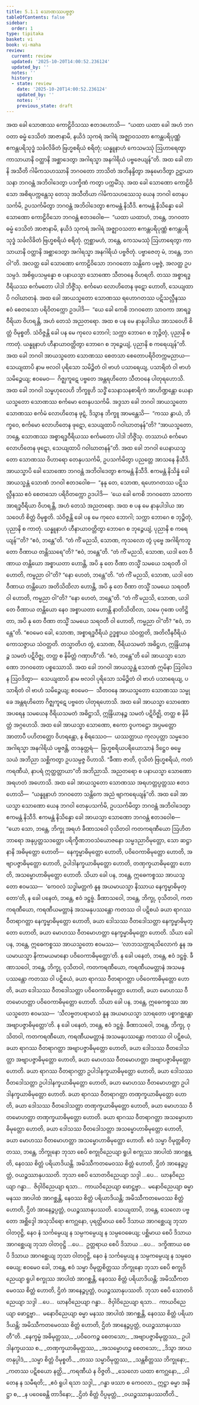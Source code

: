 ```yaml
---
title: 5.1.1 သောဏဿပဗ္ဗဇ္ဇာ
tableOfContents: false
sidebar:
  order: 1
type: tipitaka
basket: vi
book: vi-maha
review:
  current: review
  updated: '2025-10-20T14:00:52.236124'
  updated_by: ''
  notes: ''
  history:
  - state: review
    date: '2025-10-20T14:00:52.236124'
    updated_by: ''
    notes: ''
    previous_state: draft
---
```



<DynamicBreadcrumb />


<ReviewStatus review={frontmatter.review} showDetails={true} />

<HypothesisAnnotation frontmatter={frontmatter} />

<Division number="243" book="vi-maha" e="ch" v="3" p="267">

<Paragraph number="1130" book="vi-maha">
အထ ခေါ သောဏဿ ကောဠိဝိသဿ ဧတဒဟောသိ—  “ယထာ ယထာ ခေါ အဟံ ဘဂဝတာ ဓမ္မံ ဒေသိတံ အာဇာနာမိ, နယိဒံ သုကရံ အဂါရံ အဇ္ဈာဝသတာ ဧကန္တပရိပုဏ္ဏံ ဧကန္တပရိသုဒ္ဓံ သင်္ခလိခိတံ ဗြဟ္မစရိယံ စရိတုံ; ယန္နူနာဟံ ကေသမဿုံ ဩဟာရေတွာ ကာသာယာနိ ဝတ္ထာနိ အစ္ဆာဒေတွာ အဂါရသ္မာ အနဂါရိယံ ပဗ္ဗဇေယျန်”တိ. အထ ခေါ တာနိ အသီတိ ဂါမိကသဟဿာနိ ဘဂဝတော ဘာသိတံ အဘိနန္ဒိတွာ အနုမောဒိတွာ ဥဋ္ဌာယာသနာ ဘဂဝန္တံ အဘိဝါဒေတွာ ပဒက္ခိဏံ ကတွာ ပက္ကမိံသု. အထ ခေါ သောဏော ကောဠိဝိသော အစိရပက္ကန္တေသု တေသု အသီတိယာ ဂါမိကသဟဿေသု ယေန ဘဂဝါ တေနုပသင်္ကမိ, ဥပသင်္ကမိတွာ ဘဂဝန္တံ အဘိဝါဒေတွာ ဧကမန္တံ နိသီဒိ. ဧကမန္တံ နိသိန္နော ခေါ သောဏော ကောဠိဝိသော ဘဂဝန္တံ ဧတဒဝေါစ—  “ယထာ ယထာဟံ, ဘန္တေ, ဘဂဝတာ ဓမ္မံ ဒေသိတံ အာဇာနာမိ, နယိဒံ သုကရံ အဂါရံ အဇ္ဈာဝသတာ ဧကန္တပရိပုဏ္ဏံ ဧကန္တပရိသုဒ္ဓံ သင်္ခလိခိတံ ဗြဟ္မစရိယံ စရိတုံ. ဣစ္ဆာမဟံ, ဘန္တေ, ကေသမဿုံ ဩဟာရေတွာ ကာသာယာနိ ဝတ္ထာနိ အစ္ဆာဒေတွာ အဂါရသ္မာ အနဂါရိယံ ပဗ္ဗဇိတုံ. ပဗ္ဗာဇေတု မံ, ဘန္တေ, ဘဂဝါ”တိ. အလတ္ထ ခေါ သောဏော ကောဠိဝိသော ဘဂဝတော သန္တိကေ ပဗ္ဗဇ္ဇံ, အလတ္ထ ဥပသမ္ပဒံ. အစိရုပသမ္ပန္နော စ ပနာယသ္မာ သောဏော သီတဝနေ ဝိဟရတိ. တဿ အစ္စာရဒ္ဓဝီရိယဿ စင်္ကမတော ပါဒါ ဘိဇ္ဇိံသု. စင်္ကမော လောဟိတေန ဖုဋော ဟောတိ, သေယျထာပိ ဂဝါဃာတနံ. အထ ခေါ အာယသ္မတော သောဏဿ ရဟောဂတဿ ပဋိသလ္လီနဿ ဧဝံ စေတသော ပရိဝိတက္ကော ဥဒပါဒိ—  “ယေ ခေါ ကေစိ ဘဂဝတော သာဝကာ အာရဒ္ဓဝီရိယာ ဝိဟရန္တိ, အဟံ တေသံ အညတရော. အထ စ ပန မေ နာနုပါဒါယ အာသဝေဟိ စိတ္တံ ဝိမုစ္စတိ. သံဝိဇ္ဇန္တိ ခေါ ပန မေ ကုလေ ဘောဂါ; သက္ကာ ဘောဂေ စ ဘုဉ္ဇိတုံ, ပုညာနိ စ ကာတုံ. ယန္နူနာဟံ ဟီနာယာဝတ္တိတွာ ဘောဂေ စ ဘုဉ္ဇေယျံ, ပုညာနိ စ ကရေယျန်”တိ. အထ ခေါ ဘဂဝါ အာယသ္မတော သောဏဿ စေတသာ စေတောပရိဝိတက္ကမညာယ—  သေယျထာပိ နာမ ဗလဝါ ပုရိသော သမိဉ္ဇိတံ ဝါ ဗာဟံ ပသာရေယျ, ပသာရိတံ ဝါ ဗာဟံ သမိဉ္ဇေယျ; ဧဝမေဝ—  ဂိဇ္ဈကူဋေ ပဗ္ဗတေ အန္တရဟိတော သီတဝနေ ပါတုရဟောသိ.
</Paragraph>

<Paragraph number="1131" book="vi-maha">
အထ ခေါ ဘဂဝါ သမ္ဗဟုလေဟိ ဘိက္ခူဟိ သဒ္ဓိံ သေနာသနစာရိကံ အာဟိဏ္ဍန္တော ယေနာယသ္မတော သောဏဿ စင်္ကမော တေနုပသင်္ကမိ. အဒ္ဒသာ ခေါ ဘဂဝါ အာယသ္မတော သောဏဿ စင်္ကမံ လောဟိတေန ဖုဋံ, ဒိသွာန ဘိက္ခူ အာမန္တေသိ—  “ကဿ နွာယံ, ဘိက္ခဝေ, စင်္ကမော လောဟိတေန ဖုဋော, သေယျထာပိ ဂဝါဃာတနန်”တိ? “အာယသ္မတော, ဘန္တေ, သောဏဿ အစ္စာရဒ္ဓဝီရိယဿ စင်္ကမတော ပါဒါ ဘိဇ္ဇိံသု. တဿာယံ စင်္ကမော လောဟိတေန ဖုဋော, သေယျထာပိ ဂဝါဃာတနန်”တိ.
</Paragraph>

<Paragraph number="1132" book="vi-maha">
အထ ခေါ ဘဂဝါ ယေနာယသ္မတော သောဏဿ ဝိဟာရော တေနုပသင်္ကမိ, ဥပသင်္ကမိတွာ ပညတ္တေ အာသနေ နိသီဒိ. အာယသ္မာပိ ခေါ သောဏော ဘဂဝန္တံ အဘိဝါဒေတွာ ဧကမန္တံ နိသီဒိ. ဧကမန္တံ နိသိန္နံ ခေါ အာယသ္မန္တံ သောဏံ ဘဂဝါ ဧတဒဝေါစ—  “နနု တေ, သောဏ, ရဟောဂတဿ ပဋိသလ္လီနဿ ဧဝံ စေတသော ပရိဝိတက္ကော ဥဒပါဒိ—  ‘ယေ ခေါ ကေစိ ဘဂဝတော သာဝကာ အာရဒ္ဓဝီရိယာ ဝိဟရန္တိ, အဟံ တေသံ အညတရော. အထ စ ပန မေ နာနုပါဒါယ အာသဝေဟိ စိတ္တံ ဝိမုစ္စတိ. သံဝိဇ္ဇန္တိ ခေါ ပန မေ ကုလေ ဘောဂါ; သက္ကာ ဘောဂေ စ ဘုဉ္ဇိတုံ, ပုညာနိ စ ကာတုံ. ယန္နူနာဟံ ဟီနာယာဝတ္တိတွာ ဘောဂေ စ ဘုဉ္ဇေယျံ, ပုညာနိ စ ကရေယျန်’”တိ? “ဧဝံ, ဘန္တေ”တိ. “တံ ကိံ မညသိ, သောဏ, ကုသလော တွံ ပုဗ္ဗေ အဂါရိကဘူတော ဝီဏာယ တန္တိဿရေ”တိ? “ဧဝံ, ဘန္တေ”တိ. “တံ ကိံ မညသိ, သောဏ, ယဒါ တေ ဝီဏာယ တန္တိယော အစ္စာယတာ ဟောန္တိ, အပိ နု တေ ဝီဏာ တသ္မိံ သမယေ သရဝတီ ဝါ ဟောတိ, ကမ္မညာ ဝါ”တိ? “နော ဟေတံ, ဘန္တေ”တိ. “တံ ကိံ မညသိ, သောဏ, ယဒါ တေ ဝီဏာယ တန္တိယော အတိသိထိလာ ဟောန္တိ, အပိ နု တေ ဝီဏာ တသ္မိံ သမယေ သရဝတီ ဝါ ဟောတိ, ကမ္မညာ ဝါ”တိ? “နော ဟေတံ, ဘန္တေ”တိ. “တံ ကိံ မညသိ, သောဏ, ယဒါ တေ ဝီဏာယ တန္တိယော နေဝ အစ္စာယတာ ဟောန္တိ နာတိသိထိလာ, သမေ ဂုဏေ ပတိဋ္ဌိတာ, အပိ နု တေ ဝီဏာ တသ္မိံ သမယေ သရဝတီ ဝါ ဟောတိ, ကမ္မညာ ဝါ”တိ? “ဧဝံ, ဘန္တေ”တိ. “ဧဝမေဝ ခေါ, သောဏ, အစ္စာရဒ္ဓဝီရိယံ ဥဒ္ဓစ္စာယ သံဝတ္တတိ, အတိလီနဝီရိယံ ကောသဇ္ဇာယ သံဝတ္တတိ. တသ္မာတိဟ တွံ, သောဏ, ဝီရိယသမတံ အဓိဋ္ဌဟ, ဣန္ဒြိယာနဉ္စ သမတံ ပဋိဝိဇ္ဈ, တတ္ထ စ နိမိတ္တံ ဂဏှာဟီ”တိ. “ဧဝံ, ဘန္တေ”တိ ခေါ အာယသ္မာ သောဏော ဘဂဝတော ပစ္စဿောသိ. အထ ခေါ ဘဂဝါ အာယသ္မန္တံ သောဏံ ဣမိနာ ဩဝါဒေန ဩဝဒိတွာ—  သေယျထာပိ နာမ ဗလဝါ ပုရိသော သမိဉ္ဇိတံ ဝါ ဗာဟံ ပသာရေယျ, ပသာရိတံ ဝါ ဗာဟံ သမိဉ္ဇေယျ; ဧဝမေဝ—  သီတဝနေ အာယသ္မတော သောဏဿ သမ္မုခေ အန္တရဟိတော ဂိဇ္ဈကူဋေ ပဗ္ဗတေ ပါတုရဟောသိ.
</Paragraph>

<Paragraph number="1133" book="vi-maha">
အထ ခေါ အာယသ္မာ သောဏော အပရေန သမယေန ဝီရိယသမတံ အဓိဋ္ဌာသိ, ဣန္ဒြိယာနဉ္စ သမတံ ပဋိဝိဇ္ဈိ, တတ္ထ စ နိမိတ္တံ အဂ္ဂဟေသိ. အထ ခေါ အာယသ္မာ သောဏော, ဧကော ဝူပကဋ္ဌော အပ္ပမတ္တော အာတာပီ ပဟိတတ္တော ဝိဟရန္တော, န စိရဿေဝ—  ယဿတ္ထာယ ကုလပုတ္တာ သမ္မဒေဝ အဂါရသ္မာ အနဂါရိယံ ပဗ္ဗဇန္တိ, တဒနုတ္တရံ—  ဗြဟ္မစရိယပရိယောသာနံ ဒိဋ္ဌေဝ ဓမ္မေ သယံ အဘိညာ သစ္ဆိကတွာ ဥပသမ္ပဇ္ဇ ဝိဟာသိ. “ခီဏာ ဇာတိ, ဝုသိတံ ဗြဟ္မစရိယံ, ကတံ ကရဏီယံ, နာပရံ ဣတ္ထတ္တာယာ”တိ အဘိညာသိ. အညတရော စ ပနာယသ္မာ သောဏော အရဟတံ အဟောသိ.
</Paragraph>

</Division>
<Division number="244" book="vi-maha" e="ch" v="3" p="269">

<Paragraph number="1134" book="vi-maha">
အထ ခေါ အာယသ္မတော သောဏဿ အရဟတ္တပ္ပတ္တဿ ဧတဒဟောသိ—  “ယန္နူနာဟံ ဘဂဝတော သန္တိကေ အညံ ဗျာကရေယျန်”တိ. အထ ခေါ အာယသ္မာ သောဏော ယေန ဘဂဝါ တေနုပသင်္ကမိ, ဥပသင်္ကမိတွာ ဘဂဝန္တံ အဘိဝါဒေတွာ ဧကမန္တံ နိသီဒိ. ဧကမန္တံ နိသိန္နော ခေါ အာယသ္မာ သောဏော ဘဂဝန္တံ ဧတဒဝေါစ—  “ယော သော, ဘန္တေ, ဘိက္ခု အရဟံ ခီဏာသဝေါ ဝုသိတဝါ ကတကရဏီယော ဩဟိတဘာရော အနုပ္ပတ္တသဒတ္ထော ပရိက္ခီဏဘဝသံယောဇနော သမ္မဒညာဝိမုတ္တော, သော ဆဋ္ဌာနာနိ အဓိမုတ္တော ဟောတိ—  နေက္ခမ္မာဓိမုတ္တော ဟောတိ, ပဝိဝေကာဓိမုတ္တော ဟောတိ, အဗျာပဇ္ဇာဓိမုတ္တော ဟောတိ, ဥပါဒါနက္ခယာဓိမုတ္တော ဟောတိ, တဏှက္ခယာဓိမုတ္တော ဟောတိ, အသမ္မောဟာဓိမုတ္တော ဟောတိ.
</Paragraph>

<Paragraph number="1135" book="vi-maha">
သိယာ ခေါ ပန, ဘန္တေ, ဣဓေကစ္စဿ အာယသ္မတော ဧဝမဿ—  ‘ကေဝလံ သဒ္ဓါမတ္တကံ နူန အယမာယသ္မာ နိဿာယ နေက္ခမ္မာဓိမုတ္တော’တိ, န ခေါ ပနေတံ, ဘန္တေ, ဧဝံ ဒဋ္ဌဗ္ဗံ. ခီဏာသဝေါ, ဘန္တေ, ဘိက္ခု, ဝုသိတဝါ, ကတကရဏီယော, ကရဏီယမတ္တာနံ အသမနုပဿန္တော ကတဿ ဝါ ပဋိစယံ ခယာ ရာဂဿ ဝီတရာဂတ္တာ နေက္ခမ္မာဓိမုတ္တော ဟောတိ, ခယာ ဒေါသဿ ဝီတဒေါသတ္တာ နေက္ခမ္မာဓိမုတ္တော ဟောတိ, ခယာ မောဟဿ ဝီတမောဟတ္တာ နေက္ခမ္မာဓိမုတ္တော ဟောတိ.
</Paragraph>

<Paragraph number="1136" book="vi-maha">
သိယာ ခေါ ပန, ဘန္တေ, ဣဓေကစ္စဿ အာယသ္မတော ဧဝမဿ—  ‘လာဘသက္ကာရသိလောကံ နူန အယမာယသ္မာ နိကာမယမာနော ပဝိဝေကာဓိမုတ္တော’တိ. န ခေါ ပနေတံ, ဘန္တေ, ဧဝံ ဒဋ္ဌဗ္ဗံ. ခီဏာသဝေါ, ဘန္တေ, ဘိက္ခု, ဝုသိတဝါ, ကတကရဏီယော, ကရဏီယမတ္တာနံ အသမနုပဿန္တော ကတဿ ဝါ ပဋိစယံ, ခယာ ရာဂဿ ဝီတရာဂတ္တာ ပဝိဝေကာဓိမုတ္တော ဟောတိ, ခယာ ဒေါသဿ ဝီတဒေါသတ္တာ ပဝိဝေကာဓိမုတ္တော ဟောတိ, ခယာ မောဟဿ ဝီတမောဟတ္တာ ပဝိဝေကာဓိမုတ္တော ဟောတိ.
</Paragraph>

<Paragraph number="1137" book="vi-maha">
သိယာ ခေါ ပန, ဘန္တေ, ဣဓေကစ္စဿ အာယသ္မတော ဧဝမဿ—  ‘သီလဗ္ဗတပရာမာသံ နူန အယမာယသ္မာ သာရတော ပစ္စာဂစ္ဆန္တော အဗျာပဇ္ဇာဓိမုတ္တော’တိ. န ခေါ ပနေတံ, ဘန္တေ, ဧဝံ ဒဋ္ဌဗ္ဗံ. ခီဏာသဝေါ, ဘန္တေ, ဘိက္ခု, ဝုသိတဝါ, ကတကရဏီယော, ကရဏီယမတ္တာနံ အသမနုပဿန္တော ကတဿ ဝါ ပဋိစယံ, ခယာ ရာဂဿ ဝီတရာဂတ္တာ အဗျာပဇ္ဇာဓိမုတ္တော ဟောတိ, ခယာ ဒေါသဿ ဝီတဒေါသတ္တာ အဗျာပဇ္ဇာဓိမုတ္တော ဟောတိ, ခယာ မောဟဿ ဝီတမောဟတ္တာ အဗျာပဇ္ဇာဓိမုတ္တော ဟောတိ.
</Paragraph>

<Paragraph number="1138" book="vi-maha">
ခယာ ရာဂဿ ဝီတရာဂတ္တာ ဥပါဒါနက္ခယာဓိမုတ္တော ဟောတိ, ခယာ ဒေါသဿ ဝီတဒေါသတ္တာ ဥပါဒါနက္ခယာဓိမုတ္တော ဟောတိ, ခယာ မောဟဿ ဝီတမောဟတ္တာ ဥပါဒါနက္ခယာဓိမုတ္တော ဟောတိ.
</Paragraph>

<Paragraph number="1139" book="vi-maha">
ခယာ ရာဂဿ ဝီတရာဂတ္တာ တဏှက္ခယာဓိမုတ္တော ဟောတိ, ခယာ ဒေါသဿ ဝီတဒေါသတ္တာ တဏှက္ခယာဓိမုတ္တော ဟောတိ, ခယာ မောဟဿ ဝီတမောဟတ္တာ တဏှက္ခယာဓိမုတ္တော ဟောတိ.
</Paragraph>

<Paragraph number="1140" book="vi-maha">
ခယာ ရာဂဿ ဝီတရာဂတ္တာ အသမ္မောဟာဓိမုတ္တော ဟောတိ, ခယာ ဒေါသဿ ဝီတဒေါသတ္တာ အသမ္မောဟာဓိမုတ္တော ဟောတိ, ခယာ မောဟဿ ဝီတမောဟတ္တာ အသမ္မောဟာဓိမုတ္တော ဟောတိ.
</Paragraph>

<Paragraph number="1141" book="vi-maha">
ဧဝံ သမ္မာ ဝိမုတ္တစိတ္တဿ, ဘန္တေ, ဘိက္ခုနော ဘုသာ စေပိ စက္ခုဝိညေယျာ ရူပါ စက္ခုဿ အာပါထံ အာဂစ္ဆန္တိ, နေဝဿ စိတ္တံ ပရိယာဒိယန္တိ. အမိဿီကတမေဝဿ စိတ္တံ ဟောတိ, ဌိတံ အာနေဉ္ဇပ္ပတ္တံ, ဝယဉ္စဿာနုပဿတိ. ဘုသာ စေပိ သောတဝိညေယျာ သဒ္ဒါ …ပေ…  ဃာနဝိညေယျာ ဂန္ဓာ…  ဇိဝှါဝိညေယျာ ရသာ…  ကာယဝိညေယျာ ဖောဋ္ဌဗ္ဗာ…  မနောဝိညေယျာ ဓမ္မာ မနဿ အာပါထံ အာဂစ္ဆန္တိ, နေဝဿ စိတ္တံ ပရိယာဒိယန္တိ; အမိဿီကတမေဝဿ စိတ္တံ ဟောတိ, ဌိတံ အာနေဉ္ဇပ္ပတ္တံ, ဝယဉ္စဿာနုပဿတိ. သေယျထာပိ, ဘန္တေ, သေလော ပဗ္ဗတော အစ္ဆိဒ္ဒေါ အသုသိရော ဧကဂ္ဃနော, ပုရတ္ထိမာယ စေပိ ဒိသာယ အာဂစ္ဆေယျ ဘုသာ ဝါတဝုဋ္ဌိ, နေဝ နံ သင်္ကမ္ပေယျ န သမ္ပကမ္ပေယျ န သမ္ပဝေဓေယျ; ပစ္ဆိမာယ စေပိ ဒိသာယ အာဂစ္ဆေယျ ဘုသာ ဝါတဝုဋ္ဌိ …ပေ…  ဥတ္တရာယ စေပိ ဒိသာယ …ပေ…  ဒက္ခိဏာယ စေပိ ဒိသာယ အာဂစ္ဆေယျ ဘုသာ ဝါတဝုဋ္ဌိ, နေဝ နံ သင်္ကမ္ပေယျ န သမ္ပကမ္ပေယျ န သမ္ပဝေဓေယျ; ဧဝမေဝ ခေါ, ဘန္တေ, ဧဝံ သမ္မာ ဝိမုတ္တစိတ္တဿ ဘိက္ခုနော ဘုသာ စေပိ စက္ခုဝိညေယျာ ရူပါ စက္ခုဿ အာပါထံ အာဂစ္ဆန္တိ, နေဝဿ စိတ္တံ ပရိယာဒိယန္တိ; အမိဿီကတမေဝဿ စိတ္တံ ဟောတိ, ဌိတံ အာနေဉ္ဇပ္ပတ္တံ, ဝယဉ္စဿာနုပဿတိ. ဘုသာ စေပိ သောတဝိညေယျာ သဒ္ဒါ …ပေ…  ဃာနဝိညေယျာ ဂန္ဓာ…  ဇိဝှါဝိညေယျာ ရသာ…  ကာယဝိညေယျာ ဖောဋ္ဌဗ္ဗာ…  မနောဝိညေယျာ ဓမ္မာ မနဿ အာပါထံ အာဂစ္ဆန္တိ, နေဝဿ စိတ္တံ ပရိယာဒိယန္တိ; အမိဿီကတမေဝဿ စိတ္တံ ဟောတိ, ဌိတံ အာနေဉ္ဇပ္ပတ္တံ, ဝယဉ္စဿာနုပဿတီ”တိ.
</Paragraph>

<Paragraph number="1142" type="verses" book="vi-maha">
_နေက္ခမ္မံ အဓိမုတ္တဿ,_  
_ပဝိဝေကဉ္စ စေတသော;_  
_အဗျာပဇ္ဇာဓိမုတ္တဿ,_  
ဥပါဒါနက္ခယဿ စ._  

</Paragraph>

<Paragraph number="1143" type="verses" book="vi-maha">
_တဏှက္ခယာဓိမုတ္တဿ,_  
_အသမ္မောဟဉ္စ စေတသော;_  
_ဒိသွာ အာယတနုပ္ပါဒံ,_  
_သမ္မာ စိတ္တံ ဝိမုစ္စတိ._  

</Paragraph>

<Paragraph number="1144" type="verses" book="vi-maha">
_တဿ သမ္မာဝိမုတ္တဿ,_  
_သန္တစိတ္တဿ ဘိက္ခုနော;_  
_ကတဿ ပဋိစယော နတ္ထိ,_  
_ကရဏီယံ န ဝိဇ္ဇတိ._  

</Paragraph>

<Paragraph number="1145" type="verses" book="vi-maha">
_သေလော ယထာ ဧကဂ္ဃနော,_  
_ဝါတေန န သမီရတိ;_  
_ဧဝံ ရူပါ ရသာ သဒ္ဒါ,_  
_ဂန္ဓာ ဖဿာ စ ကေဝလာ._  

</Paragraph>

<Paragraph number="1146" type="verses" book="vi-maha">
ဣဋ္ဌာ ဓမ္မာ အနိဋ္ဌာ စ,_  
_န ပဝေဓေန္တိ တာဒိနော;_  
_ဌိတံ စိတ္တံ ဝိပ္ပမုတ္တံ,_  
_ဝယဉ္စဿာနုပဿတီတိ._
</Paragraph>
</Division>